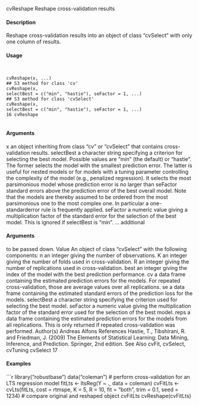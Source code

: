 
cvReshape Reshape cross-validation results

#### Description 

Reshape cross-validation results into an object of class "cvSelect" with only one column of results.

#### Usage 
<pre><code>

cvReshape(x, ...)
## S3 method for class 'cv'
cvReshape(x,
selectBest = c("min", "hastie"), seFactor = 1, ...)
## S3 method for class 'cvSelect'
cvReshape(x,
selectBest = c("min", "hastie"), seFactor = 1, ...)
16 cvReshape

</code></pre>
#### Arguments 

x an object inheriting from class "cv" or "cvSelect" that contains cross-validation
results.
selectBest a character string specifying a criterion for selecting the best model. Possible
values are "min" (the default) or "hastie". The former selects the model with
the smallest prediction error. The latter is useful for nested models or for models
with a tuning parameter controlling the complexity of the model (e.g., penalized
regression). It selects the most parsimonious model whose prediction error is
no larger than seFactor standard errors above the prediction error of the best
overall model. Note that the models are thereby assumed to be ordered from the
most parsimonious one to the most complex one. In particular a one-standarderror
rule is frequently applied.
seFactor a numeric value giving a multiplication factor of the standard error for the selection
of the best model. This is ignored if selectBest is "min".
... additional 
</code></pre>
#### Arguments 
 to be passed down.
Value
An object of class "cvSelect" with the following components:
n an integer giving the number of observations.
K an integer giving the number of folds used in cross-validation.
R an integer giving the number of replications used in cross-validation.
best an integer giving the index of the model with the best prediction performance.
cv a data frame containing the estimated prediction errors for the models. For repeated
cross-validation, those are average values over all replications.
se a data frame containing the estimated standard errors of the prediction loss for
the models.
selectBest a character string specifying the criterion used for selecting the best model.
seFactor a numeric value giving the multiplication factor of the standard error used for
the selection of the best model.
reps a data frame containing the estimated prediction errors for the models from all
replications. This is only returned if repeated cross-validation was performed.
Author(s)
Andreas Alfons
References
Hastie, T., Tibshirani, R. and Friedman, J. (2009) The Elements of Statistical Learning: Data Mining,
Inference, and Prediction. Springer, 2nd edition.
See Also
cvFit, cvSelect, cvTuning
cvSelect 17

#### Examples 
```r

library("robustbase")
data("coleman")
# perform cross-validation for an LTS regression model
fitLts <- ltsReg(Y ~ ., data = coleman)
cvFitLts <- cvLts(fitLts, cost = rtmspe, K = 5, R = 10,
fit = "both", trim = 0.1, seed = 1234)
# compare original and reshaped object
cvFitLts
cvReshape(cvFitLts)
